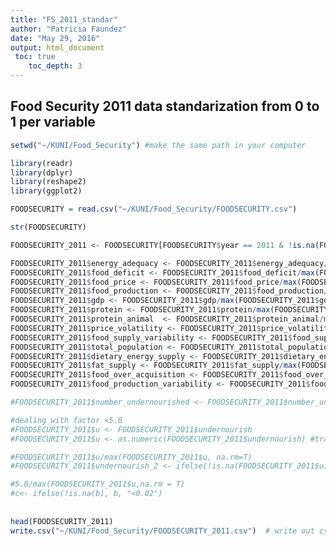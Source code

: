 ```yaml
---
title: "FS_2011_standar"
author: "Patricia Faundez"
date: "May 29, 2016"
output: html_document
 toc: true
    toc_depth: 3
---
```


## Food Security 2011 data standarization from 0 to 1 per variable
```r
setwd("~/KUNI/Food_Security") #make the same path in your computer

library(readr)
library(dplyr)
library(reshape2)
library(ggplot2)

FOODSECURITY = read.csv("~/KUNI/Food_Security/FOODSECURITY.csv") 

str(FOODSECURITY)

FOODSECURITY_2011 <- FOODSECURITY[FOODSECURITY$year == 2011 & !is.na(FOODSECURITY$year),]

FOODSECURITY_2011$energy_adequacy <- FOODSECURITY_2011$energy_adequacy/max(FOODSECURITY_2011$energy_adequacy, na.rm=T)
FOODSECURITY_2011$food_deficit <- FOODSECURITY_2011$food_deficit/max(FOODSECURITY_2011$food_deficit, na.rm=T)
FOODSECURITY_2011$food_price <- FOODSECURITY_2011$food_price/max(FOODSECURITY_2011$food_price, na.rm=T)
FOODSECURITY_2011$food_production <- FOODSECURITY_2011$food_production/max(FOODSECURITY_2011$food_production, na.rm=T)
FOODSECURITY_2011$gdp <- FOODSECURITY_2011$gdp/max(FOODSECURITY_2011$gdp, na.rm=T)
FOODSECURITY_2011$protein <- FOODSECURITY_2011$protein/max(FOODSECURITY_2011$protein, na.rm=T)
FOODSECURITY_2011$protein_animal  <- FOODSECURITY_2011$protein_animal/max(FOODSECURITY_2011$protein_animal, na.rm=T)
FOODSECURITY_2011$price_volatility <- FOODSECURITY_2011$price_volatility/max(FOODSECURITY_2011$price_volatility, na.rm=T)
FOODSECURITY_2011$food_supply_variability <- FOODSECURITY_2011$food_supply_variability/max(FOODSECURITY_2011$food_supply_variability, na.rm=T)
FOODSECURITY_2011$total_population <- FOODSECURITY_2011$total_population/max(FOODSECURITY_2011$total_population, na.rm=T)
FOODSECURITY_2011$dietary_energy_supply <- FOODSECURITY_2011$dietary_energy_supply/max(FOODSECURITY_2011$dietary_energy_supply, na.rm=T)
FOODSECURITY_2011$fat_supply <- FOODSECURITY_2011$fat_supply/max(FOODSECURITY_2011$fat_supply, na.rm=T)
FOODSECURITY_2011$food_over_acquisition <- FOODSECURITY_2011$food_over_acquisition/max(FOODSECURITY_2011$food_over_acquisition, na.rm=T)
FOODSECURITY_2011$food_production_variability <- FOODSECURITY_2011$food_production_variability/max(FOODSECURITY_2011$food_production_variability, na.rm=T)

#FOODSECURITY_2011$number_undernourished <- FOODSECURITY_2011$number_undernourished/max(FOODSECURITY_2011$number_undernourished, na.rm=T)

#dealing with factor <5.0 
#FOODSECURITY_2011$u <- FOODSECURITY_2011$undernourish
#FOODSECURITY_2011$u <- as.numeric(FOODSECURITY_2011$undernourish) #transform <5.0 to NA

#FOODSECURITY_2011$u/max(FOODSECURITY_2011$u, na.rm=T) 
#FOODSECURITY_2011$undernourish_2 <- ifelse(!is.na(FOODSECURITY_2011$u), FOODSECURITY_2011$u, "<5.0")

#5.0/max(FOODSECURITY_2011$u,na.rm = T)
#c<- ifelse(!is.na(b), b, "<0.02")
  
  
head(FOODSECURITY_2011)
write.csv("~/KUNI/Food_Security/FOODSECURITY_2011.csv")  # write out csv

```

